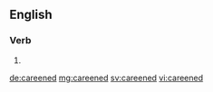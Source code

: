 ==English==

===Verb===
{{head|en}}

# {{en-past of|careen}}

[[de:careened]]
[[mg:careened]]
[[sv:careened]]
[[vi:careened]]